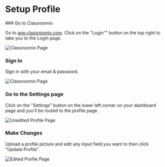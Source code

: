 
# Setup Profile

<Steps>
### Go to Classroomio

Go to [app.classroomio.com](https://app.classroomio.com). Click on the "Login"" button on the top right to take you to the Login page.

<Image src={classroomioBasePage} alt="Classroomio Page" quality="100" />

### Sign In

Sign in with your email & password.

<Image src={signUpPage} alt="Classroomio Page" quality="100" />

### Go to the Settings page

Click on the "Settings" button on the lower left corner on your dashboard page and you'll be routed to the profile page.

<Image src={unEditedProfilePage} alt="Unedited Profile Page" quality="100" />

### Make Changes

Upload a profile picture and edit any input field you want to then click "Update Profile".

<Image src={editedProfilePage} alt="Edited Profile Page" quality="100" />

</Steps>
